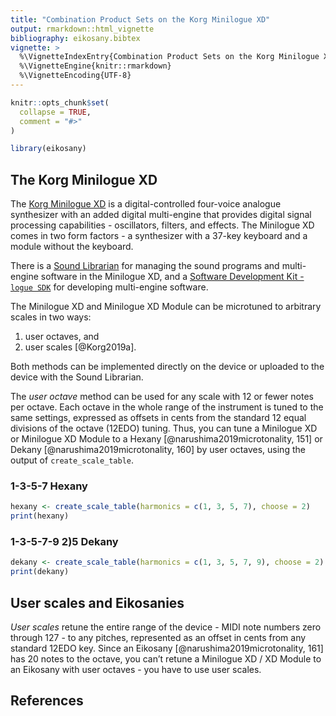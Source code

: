```yaml
---
title: "Combination Product Sets on the Korg Minilogue XD"
output: rmarkdown::html_vignette
bibliography: eikosany.bibtex
vignette: >
  %\VignetteIndexEntry{Combination Product Sets on the Korg Minilogue XD}
  %\VignetteEngine{knitr::rmarkdown}
  %\VignetteEncoding{UTF-8}
---
```


```r
knitr::opts_chunk$set(
  collapse = TRUE,
  comment = "#>"
)
```

```r
library(eikosany)
```

## The Korg Minilogue XD
The [Korg Minilogue
XD](https://www.korg.com/us/products/synthesizers/minilogue_xd/)
is a digital-controlled four-voice analogue synthesizer with an added digital
multi-engine that provides digital signal processing capabilities -
oscillators, filters, and effects. The Minilogue XD comes in two form
factors - a synthesizer with a 37-key keyboard and a module without the
keyboard.

There is a [Sound
Librarian](https://www.korg.com/us/products/synthesizers/minilogue_xd/librarian_contents.php)
for managing the sound programs and multi-engine software in the Minilogue
XD, and a [Software Development Kit - `logue
SDK`](https://www.korg.com/us/products/synthesizers/minilogue_xd/sdk.php)
for developing multi-engine software.

The Minilogue XD and Minilogue XD Module can be microtuned to arbitrary
scales in two ways:

1. user octaves, and
2. user scales [@Korg2019a].

Both methods can be implemented directly on the device or uploaded to the
device with the Sound Librarian.

The *user octave* method can be used for any scale with 12 or fewer notes per
octave. Each octave in the whole range of the instrument is tuned to the same
settings, expressed as offsets in cents from the standard 12 equal divisions
of the octave (12EDO) tuning. Thus, you can tune a Minilogue XD or Minilogue
XD Module to a Hexany [@narushima2019microtonality, 151] or Dekany
[@narushima2019microtonality, 160] by user octaves, using the output of
`create_scale_table`.

### 1-3-5-7 Hexany
```r
hexany <- create_scale_table(harmonics = c(1, 3, 5, 7), choose = 2)
print(hexany)

```

### 1-3-5-7-9 2)5 Dekany
```r
dekany <- create_scale_table(harmonics = c(1, 3, 5, 7, 9), choose = 2)
print(dekany)

```


## User scales and Eikosanies
*User scales* retune the entire range of the device - MIDI note numbers zero
through 127 - to any pitches, represented as an offset in cents from any
standard 12EDO key. Since an Eikosany [@narushima2019microtonality, 161]
has 20 notes to the octave, you can't retune a Minilogue XD / XD Module to
an Eikosany with user octaves - you have to use user scales.

## References
